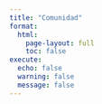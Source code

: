 ```yaml
---
title: "Comunidad"
format:
  html:
    page-layout: full
    toc: false
execute:
  echo: false
  warning: false
  message: false
---
```

